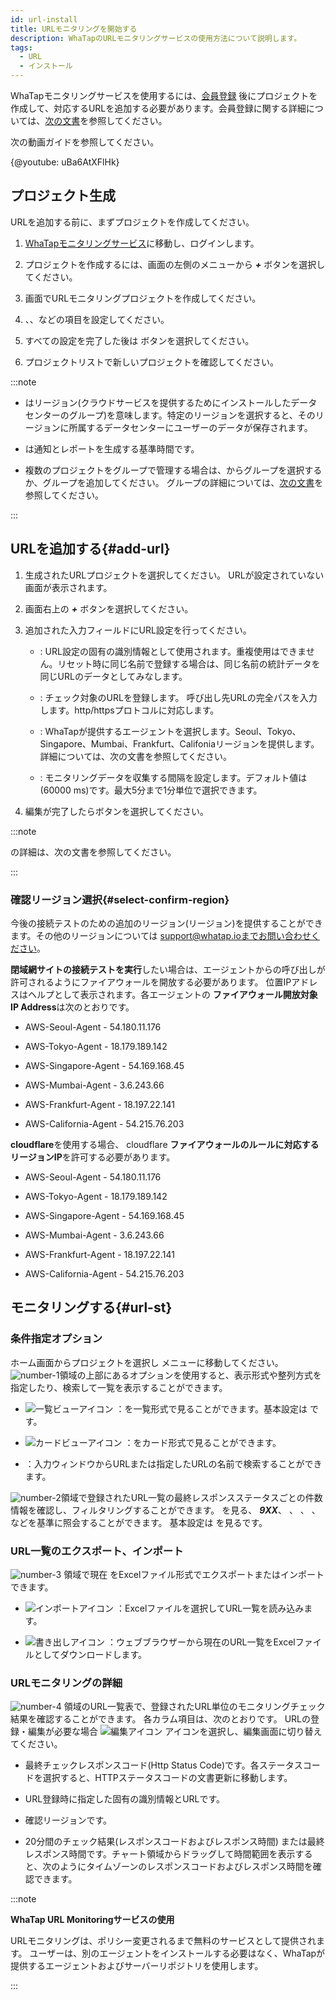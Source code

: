 ```yaml
---
id: url-install
title: URLモニタリングを開始する
description: WhaTapのURLモニタリングサービスの使用方法について説明します。
tags:
  - URL
  - インストール
---
```



WhaTapモニタリングサービスを使用するには、[会員登録](https://www.whatap.io/ko/signup/) 後にプロジェクトを作成して、対応するURLを追加する必要があります。会員登録に関する詳細については、[次の文書](../account/account-manage)を参照してください。

次の動画ガイドを参照してください。

{@youtube: uBa6AtXFlHk}

## プロジェクト生成

URLを追加する前に、まずプロジェクトを作成してください。

1.  [WhaTapモニタリングサービス](https://service.whatap.io)に移動し、ログインします。

2.  プロジェクトを作成するには、画面の左側のメニューから **_+_** <Cmdname sid="project_add_btn" className="uitext" />ボタンを選択してください。

3.  <Cmdname sid="TTL07073" className="uitext" />画面でURLモニタリングプロジェクトを作成してください。

4.  <Cmdname sid="project_name" className="uitext" />、<Cmdname sid="data_server_region" className="uitext" />、<Cmdname sid="project_time_zone" className="uitext" />などの項目を設定してください。

    <ImgLang img='url-project.png' desc='urlモニタリングプロジェクト' />

5.  すべての設定を完了した後は <Cmdname sid="creating_a_project" className="uitext" /> ボタンを選択してください。

6.  プロジェクトリストで新しいプロジェクトを確認してください。

:::note

-   <Cmdname sid="data_server_region" className="uitext" />はリージョン(クラウドサービスを提供するためにインストールしたデータセンターのグループ)を意味します。特定のリージョンを選択すると、そのリージョンに所属するデータセンターにユーザーのデータが保存されます。

-   <Cmdname sid="project_time_zone" className="uitext" />は通知とレポートを生成する基準時間です。

-   複数のプロジェクトをグループで管理する場合は、<Cmdname sid="project_groups" className="uitext" />からグループを選択するか、グループを追加してください。 グループの詳細については、[次の文書](../project/group)を参照してください。

:::

## URLを追加する{#add-url}

1.  生成されたURLプロジェクトを選択してください。 URLが設定されていない画面が表示されます。

2.  画面右上の **_+_** <Cmdname sid="add_url" className="uitext" /> ボタンを選択してください。 

3.  追加された入力フィールドにURL設定を行ってください。

    <ImgLang img='url-input-field.png' desc='url入力フィールド' />

    -   <Cmdname sid="name" className="uitext" />: URL設定の固有の識別情報として使用されます。重複使用はできません。リセット時に同じ名前で登録する場合は、同じ名前の統計データを同じURLのデータとしてみなします。

    -   <Cmdname sid="url" className="uitext" />: チェック対象のURLを登録します。 呼び出し先URLの完全パスを入力します。http/httpsプロトコルに対応します。

    -   <Cmdname sid="check_location" className="uitext" />: WhaTapが提供するエージェントを選択します。Seoul、Tokyo、Singapore、Mumbai、Frankfurt、Califoniaリージョンを提供します。詳細については、<Link to="#select-confirm-region">次の文書</Link>を参照してください。

    -   <Cmdname sid="collection_cycle" className="uitext" />: モニタリングデータを収集する間隔を設定します。デフォルト値は<Cmdname sid="1_min" className="uitext" />(60000 ms)です。最大5分まで1分単位で選択できます。

4.  編集が完了したら<Cmdname sid="save" className="uitext" />ボタンを選択してください。

:::note

<Cmdname sid="event_setting" className="uitext" />の詳細は、<Link to='url-event'>次の文書</Link>を参照してください。

:::

### 確認リージョン選択{#select-confirm-region}

今後の接続テストのための追加のリージョン(リージョン)を提供することができます。その他のリージョンについては support@whatap.ioまでお問い合わせください。

**閉域網サイトの接続テストを実行**したい場合は、エージェントからの呼び出しが許可されるようにファイアウォールを開放する必要があります。 位置IPアドレスはヘルプとして表示されます。各エージェントの **ファイアウォール開放対象IP Address**は次のとおりです。

-   AWS-Seoul-Agent - 54.180.11.176

-   AWS-Tokyo-Agent - 18.179.189.142

-   AWS-Singapore-Agent - 54.169.168.45

-   AWS-Mumbai-Agent - 3.6.243.66

-   AWS-Frankfurt-Agent - 18.197.22.141

-   AWS-California-Agent - 54.215.76.203

**cloudflare**を使用する場合、 cloudflare **ファイアウォールのルールに対応するリージョンIP**を許可する必要があります。

-   AWS-Seoul-Agent - 54.180.11.176

-   AWS-Tokyo-Agent - 18.179.189.142

-   AWS-Singapore-Agent - 54.169.168.45

-   AWS-Mumbai-Agent - 3.6.243.66

-   AWS-Frankfurt-Agent - 18.197.22.141

-   AWS-California-Agent - 54.215.76.203 

## モニタリングする{#url-st}

<ImgLang img='url-monitoring.png' desc='URLモニタリング画面' />

### 条件指定オプション

ホーム画面からプロジェクトを選択し <Cmdname sid="url_list" className="uitext" /> メニューに移動してください。![number-1](/img/number-01.png)領域の上部にあるオプションを使用すると、表示形式や整列方式を指定したり、検索して一覧を表示することができます。

-   ![一覧ビューアイコン](/img/ic-list.svg) <Cmdname sid="list_view" className="uitext" />：<Cmdname sid="url_list" className="uitext" />を一覧形式で見ることができます。基本設定は <Cmdname sid="list_view" className="uitext" />です。 

-   ![カードビューアイコン](/img/ic-project.svg) <Cmdname sid="card_view" className="uitext" />：<Cmdname sid="url_list" className="uitext" />をカード形式で見ることができます。

-   <Cmdname sid="search" className="uitext" />：入力ウィンドウからURLまたは指定したURLの名前で検索することができます。

![number-2](/img/number-02.png)領域で登録されたURL一覧の最終レスポンスステータスごとの件数情報を確認し、フィルタリングすることができます。 <Cmdname sid="status_total" className="uitext" /> を見る、 **_9XX_**、 <Cmdname sid="status_5xx" className="uitext" />、 <Cmdname sid="status_4xx" className="uitext" />、 <Cmdname sid="status_3xx" className="uitext" />、 <Cmdname sid="status_2xx" className="uitext" /> などを基準に照会することができます。 基本設定は <Cmdname sid="status_total" className="uitext" /> を見るです。

### URL一覧のエクスポート、インポート

![number-3](/img/number-03.png) 領域で現在 <Cmdname sid="url_list" className="uitext" />をExcelファイル形式でエクスポートまたはインポートできます。 

-   ![インポートアイコン](/img/ico-import.svg) <Cmdname sid="import" className="uitext" />：Excelファイルを選択してURL一覧を読み込みます。 

-   ![書き出しアイコン](/img/ico-export.svg) <Cmdname sid="export" className="uitext" />：ウェブブラウザーから現在のURL一覧をExcelファイルとしてダウンロードします。

### URLモニタリングの詳細

![number-4](/img/number-04.png) 領域のURL一覧表で、登録されたURL単位のモニタリングチェック結果を確認することができます。 各カラム項目は、次のとおりです。 URLの登録・編集が必要な場合 ![編集アイコン](/img/ic-edit.svg) <Cmdname sid="edit_url" className="uitext" /> アイコンを選択し、編集画面に切り替えてください。

-   <Cmdname sid="current_status" className="uitext" />

    最終チェックレスポンスコード(Http Status Code)です。各ステータスコードを選択すると、HTTPステータスコードの文書更新に移動します。

-   <Cmdname sid="name_and_url" className="uitext" />

    URL登録時に指定した固有の識別情報とURLです。

-   <Cmdname sid="check_region" className="uitext" />

    確認リージョンです。

-   <Cmdname sid="elapsed" className="uitext" />

    20分間のチェック結果(レスポンスコードおよびレスポンス時間) または最終レスポンス時間です。チャート領域からドラッグして時間範囲を表示すると、次のようにタイムゾーンのレスポンスコードおよびレスポンス時間を確認できます。

    <ImgLang img='url-monitoring-dt.png' desc='詳細' />

:::note 

**WhaTap URL Monitoringサービスの使用**

URLモニタリングは、ポリシー変更されるまで無料のサービスとして提供されます。 ユーザーは、別のエージェントをインストールする必要はなく、WhaTapが提供するエージェントおよびサーバーリポジトリを使用します。

:::

